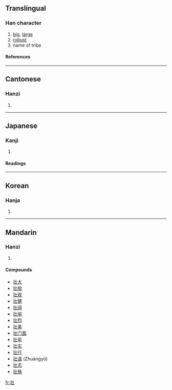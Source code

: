 {{see|壯}}

==Translingual==
===Han character===
{{Han char|rn=33|rad=士|as=03|sn=6|four=|canj=中一土 (LMG)}}
# [[big]], [[large]]
# [[robust]]
# name of tribe
====References====
{{Han ref|kx=0243.011|dkj=05642|dj=0483.020|hdz=10420.060|uh=58EE|ud=22766}}
----
==Cantonese==
===Hanzi===
{{yue-hanzi|jyut=|y=jong3}}
# {{defn|Cantonese}}
----
==Japanese==
===Kanji===
{{ja-kanji|grade=|rs=士03}}
# {{defn|Japanese}} 
====Readings====
{{ja-readings|on=[[そう]] (sō)|kun=[[さかん]] (sakan)}}
----
==Korean==
===Hanja===
{{ko-hanja|hangeul=[[장]]|rv=jang|mr=chang}}
# {{defn|Korean}}
----
==Mandarin==
===Hanzi===
{{cmn-hanzi|tra=壯|pin=[[zhuàng]] (zhuang4)|wg=chuang<sup>4</sup>}}
# {{defn|Mandarin}}

====Compounds====
*[[壮大]]
*[[壮胆]]
*[[壮观]]
*[[壮健]]
*[[壮阔]]
*[[壮丽]]
*[[壮烈]]
*[[壮美]]
*[[壮门面]]
*[[壮年]]
*[[壮实]]
*[[壮行]]
*[[壮语]] (Zhuàngyǔ)
*[[壮志]]
*[[壮族]]

[[fr:壮]]